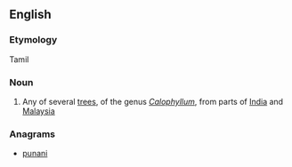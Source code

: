 ==English==

===Etymology===
Tamil

===Noun===
{{en-noun}}

# Any of several [[tree]]s, of the genus ''[[Calophyllum]]'', from parts of [[India]] and [[Malaysia]]

===Anagrams===
* [[punani#English|punani]]